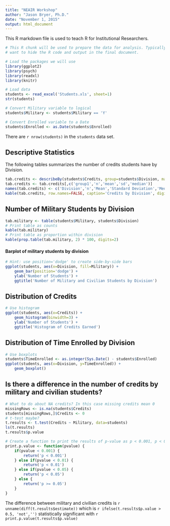 ```yaml
---
title: "NEAIR Workshop"
author: "Jason Bryer, Ph.D."
date: "November 1, 2015"
output: html_document
---
```


This R markdown file is used to teach R for Institutional Researchers.

```r
# This R chunk will be used to prepare the data for analysis. Typically, we will
# want to hide the R code and output in the final document.

# Load the packages we will use
library(ggplot2)
library(psych)
library(readxl)
library(knitr)

# Load data
students <- read_excel('Students.xls', sheet=1)
str(students)

# Convert Military variable to logical
students$Military <- students$Military == 'Y'

# Convert Enrolled variable to a Date
students$Enrolled <- as.Date(students$Enrolled)
```

There are `r nrow(students)` in the `students` data set.

## Descriptive Statistics

The following tables summarizes the number of credits students have by Division.

```r
tab.credits <- describeBy(students$Credits, group=students$Division, mat=TRUE)
tab.credits <- tab.credits[,c('group1','n','mean','sd','median')]
names(tab.credits) <- c('Division','n','Mean','Standard Deviation','Median')
kable(tab.credits, row.names=FALSE, caption='Credits by Division', digits=2)
```

## Number of Military Students by Division

```r
tab.military <- table(students$Military, students$Division)
# Print table as counts
kable(tab.military)
# Print table as proportion within division
kable(prop.table(tab.military, 2) * 100, digits=2)
```

#### Barplot of military students by division

```r
# Hint: use position='dodge' to create side-by-side bars
ggplot(students, aes(x=Division, fill=Military)) +
	geom_bar(position='dodge') +
	ylab('Number of Students') +
	ggtitle('Number of Military and Civilian Students by Division')
```

## Distribution of Credits

```r
# Use histogram
ggplot(students, aes(x=Credits)) + 
	geom_histogram(binwidth=3) +
	ylab('Number of Students') +
	ggtitle('Histogram of Credits Earned')
```

## Distribution of Time Enrolled by Division

```r
# Use boxplots
students$TimeEnrolled <- as.integer(Sys.Date() - students$Enrolled)
ggplot(students, aes(x=Division, y=TimeEnrolled)) +
	geom_boxplot()
```

## Is there a difference in the number of credits by military and civilian students?

```r
# What to do about NA credits? In this case missing credits mean 0
missingRows <- is.na(students$Credits)
students[missingRows,]$Credits <- 0
# t-test maybe?
t.results <- t.test(Credits ~ Military, data=students)
ls(t.results)
t.results$p.value

# Create a function to print the results of p-value as p < 0.001, p < 0.01, p < 0.05 or p > 0.05
print.p.value <- function(pvalue) {
	if(pvalue < 0.001) { 
		return('p < 0.001')
	} else if(pvalue < 0.01) {
		return('p < 0.01')
	} else if(pvalue < 0.05) {
		return('p < 0.05')
	} else {
		return('p >= 0.05')
	}
}
```

The difference between military and civilian credits is `r unname(diff(t.results$estimate))` which is `r ifelse(t.results$p.value > 0.5, 'not','')` statistically significant with `r print.p.value(t.results$p.value)`

